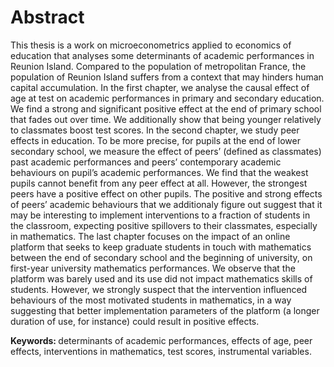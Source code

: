 # Abstract {-}

This thesis is a work on microeconometrics applied to economics of education that analyses some determinants of academic performances in Reunion Island. Compared to the population of metropolitan France, the population of Reunion Island suffers from a context that may hinders human capital accumulation. In the first chapter, we analyse the causal effect of age at test on academic performances in primary and secondary education. We find a strong and significant positive effect at the end of primary school that fades out over time. We additionally show that being younger relatively to classmates boost test scores. In the second chapter, we study peer effects in education. To be more precise, for pupils at the end of lower secondary school, we measure the effect of peers' (defined as classmates) past academic performances and peers' contemporary academic behaviours on pupil's academic performances. We find that the weakest pupils cannot benefit from any peer effect at all. However, the strongest peers have a positive effect on other pupils. The positive and strong effects of peers' academic behaviours that we additionaly figure out suggest that it may be interesting to implement interventions to a fraction of students in the classroom, expecting positive spillovers to their classmates, especially in mathematics. The last chapter focuses on the impact of an online platform that seeks to keep graduate students in touch with mathematics between the end of secondary school and the beginning of university, on first-year university mathematics performances. We observe that the platform was barely used and its use did not impact mathematics skills of students. However, we strongly suspect that the intervention influenced behaviours of the most motivated students in mathematics, in a way suggesting that better implementation parameters of the platform (a longer duration of use, for instance) could result in positive effects. 

**Keywords: ** determinants of academic performances, effects of age, peer effects, interventions in mathematics, test scores, instrumental variables.